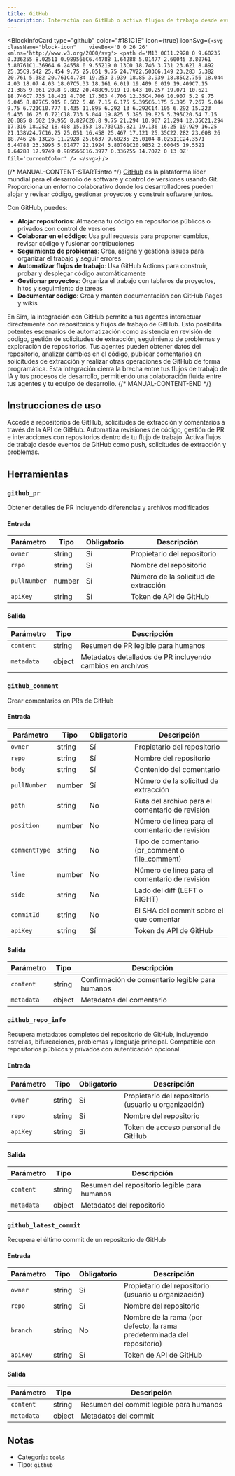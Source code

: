 ```yaml
---
title: GitHub
description: Interactúa con GitHub o activa flujos de trabajo desde eventos de GitHub
---
```



<BlockInfoCard 
  type="github"
  color="#181C1E"
  icon={true}
  iconSvg={`<svg className="block-icon"    viewBox='0 0 26 26' xmlns='http://www.w3.org/2000/svg'>
      <path
        d='M13 0C11.2928 0 9.60235 0.336255 8.02511 0.989566C6.44788 1.64288 5.01477 2.60045 3.80761 3.80761C1.36964 6.24558 0 9.55219 0 13C0 18.746 3.731 23.621 8.892 25.35C9.542 25.454 9.75 25.051 9.75 24.7V22.503C6.149 23.283 5.382 20.761 5.382 20.761C4.784 19.253 3.939 18.85 3.939 18.85C2.756 18.044 4.03 18.07 4.03 18.07C5.33 18.161 6.019 19.409 6.019 19.409C7.15 21.385 9.061 20.8 9.802 20.488C9.919 19.643 10.257 19.071 10.621 18.746C7.735 18.421 4.706 17.303 4.706 12.35C4.706 10.907 5.2 9.75 6.045 8.827C5.915 8.502 5.46 7.15 6.175 5.395C6.175 5.395 7.267 5.044 9.75 6.721C10.777 6.435 11.895 6.292 13 6.292C14.105 6.292 15.223 6.435 16.25 6.721C18.733 5.044 19.825 5.395 19.825 5.395C20.54 7.15 20.085 8.502 19.955 8.827C20.8 9.75 21.294 10.907 21.294 12.35C21.294 17.316 18.252 18.408 15.353 18.733C15.821 19.136 16.25 19.929 16.25 21.138V24.7C16.25 25.051 16.458 25.467 17.121 25.35C22.282 23.608 26 18.746 26 13C26 11.2928 25.6637 9.60235 25.0104 8.02511C24.3571 6.44788 23.3995 5.01477 22.1924 3.80761C20.9852 2.60045 19.5521 1.64288 17.9749 0.989566C16.3977 0.336255 14.7072 0 13 0Z'
        fill='currentColor'
      />
    </svg>`}
/>

{/* MANUAL-CONTENT-START:intro */}
[GitHub](https://github.com/) es la plataforma líder mundial para el desarrollo de software y control de versiones usando Git. Proporciona un entorno colaborativo donde los desarrolladores pueden alojar y revisar código, gestionar proyectos y construir software juntos.

Con GitHub, puedes:

- **Alojar repositorios**: Almacena tu código en repositorios públicos o privados con control de versiones
- **Colaborar en el código**: Usa pull requests para proponer cambios, revisar código y fusionar contribuciones
- **Seguimiento de problemas**: Crea, asigna y gestiona issues para organizar el trabajo y seguir errores
- **Automatizar flujos de trabajo**: Usa GitHub Actions para construir, probar y desplegar código automáticamente
- **Gestionar proyectos**: Organiza el trabajo con tableros de proyectos, hitos y seguimiento de tareas
- **Documentar código**: Crea y mantén documentación con GitHub Pages y wikis

En Sim, la integración con GitHub permite a tus agentes interactuar directamente con repositorios y flujos de trabajo de GitHub. Esto posibilita potentes escenarios de automatización como asistencia en revisión de código, gestión de solicitudes de extracción, seguimiento de problemas y exploración de repositorios. Tus agentes pueden obtener datos del repositorio, analizar cambios en el código, publicar comentarios en solicitudes de extracción y realizar otras operaciones de GitHub de forma programática. Esta integración cierra la brecha entre tus flujos de trabajo de IA y tus procesos de desarrollo, permitiendo una colaboración fluida entre tus agentes y tu equipo de desarrollo.
{/* MANUAL-CONTENT-END */}

## Instrucciones de uso

Accede a repositorios de GitHub, solicitudes de extracción y comentarios a través de la API de GitHub. Automatiza revisiones de código, gestión de PR e interacciones con repositorios dentro de tu flujo de trabajo. Activa flujos de trabajo desde eventos de GitHub como push, solicitudes de extracción y problemas.

## Herramientas

### `github_pr`

Obtener detalles de PR incluyendo diferencias y archivos modificados

#### Entrada

| Parámetro | Tipo | Obligatorio | Descripción |
| --------- | ---- | -------- | ----------- |
| `owner` | string | Sí | Propietario del repositorio |
| `repo` | string | Sí | Nombre del repositorio |
| `pullNumber` | number | Sí | Número de la solicitud de extracción |
| `apiKey` | string | Sí | Token de API de GitHub |

#### Salida

| Parámetro | Tipo | Descripción |
| --------- | ---- | ----------- |
| `content` | string | Resumen de PR legible para humanos |
| `metadata` | object | Metadatos detallados de PR incluyendo cambios en archivos |

### `github_comment`

Crear comentarios en PRs de GitHub

#### Entrada

| Parámetro | Tipo | Obligatorio | Descripción |
| --------- | ---- | -------- | ----------- |
| `owner` | string | Sí | Propietario del repositorio |
| `repo` | string | Sí | Nombre del repositorio |
| `body` | string | Sí | Contenido del comentario |
| `pullNumber` | number | Sí | Número de la solicitud de extracción |
| `path` | string | No | Ruta del archivo para el comentario de revisión |
| `position` | number | No | Número de línea para el comentario de revisión |
| `commentType` | string | No | Tipo de comentario \(pr_comment o file_comment\) |
| `line` | number | No | Número de línea para el comentario de revisión |
| `side` | string | No | Lado del diff \(LEFT o RIGHT\) |
| `commitId` | string | No | El SHA del commit sobre el que comentar |
| `apiKey` | string | Sí | Token de API de GitHub |

#### Salida

| Parámetro | Tipo | Descripción |
| --------- | ---- | ----------- |
| `content` | string | Confirmación de comentario legible para humanos |
| `metadata` | object | Metadatos del comentario |

### `github_repo_info`

Recupera metadatos completos del repositorio de GitHub, incluyendo estrellas, bifurcaciones, problemas y lenguaje principal. Compatible con repositorios públicos y privados con autenticación opcional.

#### Entrada

| Parámetro | Tipo | Obligatorio | Descripción |
| --------- | ---- | -------- | ----------- |
| `owner` | string | Sí | Propietario del repositorio \(usuario u organización\) |
| `repo` | string | Sí | Nombre del repositorio |
| `apiKey` | string | Sí | Token de acceso personal de GitHub |

#### Salida

| Parámetro | Tipo | Descripción |
| --------- | ---- | ----------- |
| `content` | string | Resumen del repositorio legible para humanos |
| `metadata` | object | Metadatos del repositorio |

### `github_latest_commit`

Recupera el último commit de un repositorio de GitHub

#### Entrada

| Parámetro | Tipo | Obligatorio | Descripción |
| --------- | ---- | -------- | ----------- |
| `owner` | string | Sí | Propietario del repositorio \(usuario u organización\) |
| `repo` | string | Sí | Nombre del repositorio |
| `branch` | string | No | Nombre de la rama \(por defecto, la rama predeterminada del repositorio\) |
| `apiKey` | string | Sí | Token de API de GitHub |

#### Salida

| Parámetro | Tipo | Descripción |
| --------- | ---- | ----------- |
| `content` | string | Resumen del commit legible para humanos |
| `metadata` | object | Metadatos del commit |

## Notas

- Categoría: `tools`
- Tipo: `github`
